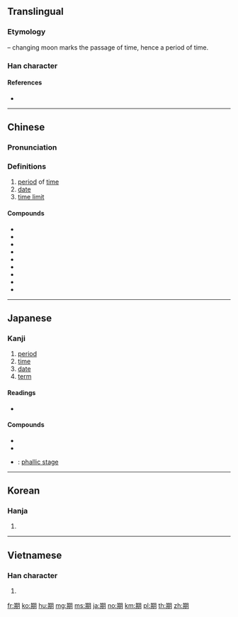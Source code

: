 {{also|朞}}
==Translingual==
{{stroke order|strokes=12}}

===Etymology===
{{Han compound|其|月|t2=moon|ls=psc|c1=p|c2=s}} – changing moon marks the passage of time, hence a period of time.

===Han character===
{{Han char|rn=74|rad=月|as=08|sn=12|four=47820|canj=TCB|ids=⿰其月}}

====References====
* {{Han ref|kx=0506.110|dkj=14378|dj=0887.040|hdz=32083.070|uh=671F|ud=26399|bh=B4C1|bd=46273}}

----

==Chinese==
{{zh-forms}}

===Pronunciation===
{{zh-pron
|m=qī
|m_note=Nonstandard readings are jī, qí
|c=kei4,gei1
|mc=y
|oc=y
|ma=
|cat=n
}}

===Definitions===
{{zh-hanzi}}

# [[period]] of [[time]]
# [[date]]
# [[time limit]]

====Compounds====
* {{zh-l|星期|xīngqī|days of the week}}
* {{zh-l|星期一|xīngqīyī|Monday}}
* {{zh-l|星期二|xīngqīèr|Tuesday}}
* {{zh-l|星期三|xīngqīsān|Wednesday}}
* {{zh-l|星期四|xīngqīsì|Thursday}}
* {{zh-l|星期五|xīngqīwǔ|Friday}}
* {{zh-l|星期六|xīngqīliù|Saturday}}
* {{zh-l|星期日|xīngqīrì|Sunday}}
* {{zh-l|星期天|xīngqītiān|Sunday}}

----

==Japanese==

===Kanji===
{{ja-kanji|grade=3|rs=月08}}

# [[period]]
# [[time]]
# [[date]]
# [[term]]

====Readings====
* {{ja-readings|goon=[[こ]] (ko), [[ご]] (go)|kanon=[[き]] (ki)|kun=[[ちぎる]] (chigiru)}}

====Compounds====
{{der-top|Compounds}}
* {{ja-r|期間|きかん}}
* {{ja-r|期待|きたい}}
* {{ja-r|男根期|だんこんき}}: [[w:Phallic stage|phallic stage]]
{{der-bottom}}

----

==Korean==

===Hanja===
{{ko-hanja|hangeul=기|eumhun=|rv=gi|mr=ki|y=ki}}

# {{defn|lang=ko|sort=月08}}

----

==Vietnamese==

===Han character===
{{vi-hantu|[[kì]], [[kề]], [[kỳ]]|rs=月08}}

# {{defn|lang=vi|sort=月08}}

[[fr:期]]
[[ko:期]]
[[hu:期]]
[[mg:期]]
[[ms:期]]
[[ja:期]]
[[no:期]]
[[km:期]]
[[pl:期]]
[[th:期]]
[[zh:期]]